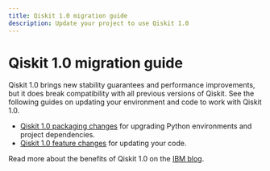 ```yaml
---
title: Qiskit 1.0 migration guide
description: Update your project to use Qiskit 1.0
---
```


# Qiskit 1.0 migration guide

Qiskit 1.0 brings new stability guarantees and performance improvements, but it
does break compatibility with all previous versions of Qiskit. See the
following guides on updating your environment and code to work with Qiskit 1.0.

- [Qiskit 1.0 packaging changes](/api/docs/migration-guides/qiskit-1.0-installation) for upgrading Python environments and project dependencies.
- [Qiskit 1.0 feature changes](/api/docs/migration-guides/qiskit-1.0-installation) for updating your code.

Read more about the benefits of Qiskit 1.0 on the [IBM blog](https://www.ibm.com/quantum/blog/qiskit-1-launch).
